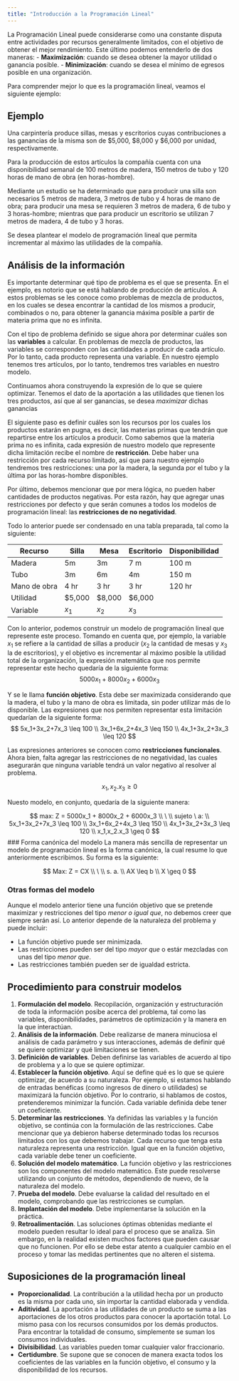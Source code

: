 ```yaml
---
title: "Introducción a la Programación Lineal"
---
```


La Programación Lineal puede considerarse como una constante disputa entre actividades por recursos generalmente limitados, con el objetivo de obtener el mejor rendimiento. Este último podemos entenderlo de dos maneras:
- __Maximización__: cuando se desea obtener la mayor utilidad o ganancia posible.
- __Minimización__: cuando se desea el mínimo de egresos posible en una organización.

Para comprender mejor lo que es la programación lineal, veamos el siguiente ejemplo:

## Ejemplo
Una carpintería produce sillas, mesas y escritorios cuyas contribuciones a las ganancias de la misma son de \$5,000, \$8,000 y $6,000 por unidad, respectivamente.

Para la producción de estos artículos la compañía cuenta con una disponibilidad semanal de 100 metros de madera, 150 metros de tubo y 120 horas de mano de obra (en horas-hombre).

Mediante un estudio se ha determinado que para producir una silla son necesarios 5 metros de madera, 3 metros de tubo y 4 horas de mano de obra; para producir una mesa se requieren 3 metros de madera, 6 de tubo y 3 horas-hombre; mientras que para producir un escritorio se utilizan 7 metros de madera, 4 de tubo y 3 horas.

Se desea plantear el modelo de programación lineal que permita incrementar al máximo las utilidades de la compañía.

## Análisis de la información
Es importante determinar qué tipo de problema es el que se presenta. En el ejemplo, es notorio que se está hablando de producción de artículos. A estos problemas se les conoce como problemas de mezcla de productos, en los cuales se desea encontrar la cantidad de los mismos a producir, combinados o no, para obtener la ganancia máxima posible a partir de materia prima que no es infinita.

Con el tipo de problema definido se sigue ahora por determinar cuáles son las __variables__ a calcular. En problemas de mezcla de productos, las variables se corresponden con las cantidades a producir de cada artículo. Por lo tanto, cada producto representa una variable. En nuestro ejemplo tenemos tres artículos, por lo tanto, tendremos tres variables en nuestro modelo. 

Continuamos ahora construyendo la expresión de lo que se quiere optimizar. Tenemos el dato de la aportación a las utilidades que tienen los tres productos, así que al ser ganancias, se desea _maximizar_ dichas ganancias

El siguiente paso es definir cuáles son los recursos por los cuales los productos estarán en pugna, es decir, las materias primas que tendrán que repartirse entre los artículos a producir. Como sabemos que la materia prima no es infinita, cada expresión de nuestro modelo que represente dicha limitación recibe el nombre de __restricción__. Debe haber una restricción por cada recurso limitado, así que para nuestro ejemplo tendremos tres restricciones: una por la madera, la segunda por el tubo y la última por las horas-hombre disponibles.

Por último, debemos mencionar que por mera lógica, no pueden haber cantidades de productos negativas. Por esta razón, hay que agregar unas restricciones por defecto y que serán comunes a todos los modelos de programación lineal: las __restricciones de no negatividad__.

Todo lo anterior puede ser condensado en una tabla preparada, tal como la siguiente:

Recurso | Silla | Mesa | Escritorio | Disponibilidad
--------|-------|------|------------|---------------
Madera  | 5m  | 3m   |  7 m | 100 m
Tubo    | 3m    | 6m   | 4m         | 150 m
Mano de obra | 4 hr | 3 hr | 3 hr   | 120 hr
Utilidad | $5,000 | $8,000 | $6,000 | 
Variable | $x_1$ | $x_2$ | $x_3$ |

Con lo anterior, podemos construir un modelo de programación lineal que represente este proceso. Tomando en cuenta que, por ejemplo, la variable $x_1$ se refiere a la cantidad de sillas a producir ($x_2$ la cantidad de mesas y $x_3$ la de escritorios), y el objetivo es incrementar al máximo posible la utilidad total de la organización, la expresión matemática que nos permite representar este hecho quedaría de la siguiente forma:
$$
5000x_1 + 8000x_2 + 6000x_3
$$

Y se le llama __función objetivo__. Esta debe ser maximizada considerando que la madera, el tubo y la mano de obra es limitada, sin poder utilizar más de lo disponible. Las expresiones que nos permiten representar esta limitación quedarían de la siguiente forma:
$$
5x_1+3x_2+7x_3 \leq 100 \\
3x_1+6x_2+4x_3 \leq 150 \\
4x_1+3x_2+3x_3 \leq 120
$$

Las expresiones anteriores se conocen como __restricciones funcionales__. Ahora bien, falta agregar las restricciones de no negatividad, las cuales asegurarán que ninguna variable tendrá un valor negativo al resolver al problema.

$$
x_1,x_2.x_3 \geq 0
$$

Nuesto modelo, en conjunto, quedaría de la siguiente manera:

$$
max: Z = 5000x_1 + 8000x_2 + 6000x_3 \\
\ \\
sujeto \ a: \\
5x_1+3x_2+7x_3 \leq 100 \\
3x_1+6x_2+4x_3 \leq 150 \\
4x_1+3x_2+3x_3 \leq 120 \\
x_1,x_2.x_3 \geq 0
$$
### Forma canónica del modelo
La manera más sencilla de representar un modelo de programación lineal es la forma canónica, la cual resume lo que anteriormente escribimos. Su forma es la siguiente:

$$
Max: Z = CX \\
\ \\
s. a. \\
AX \leq b \\
X \geq 0
$$

### Otras formas del modelo
Aunque el modelo anterior tiene una función objetivo que se pretende maximizar y restricciones del tipo _menor o igual que_, no debemos creer que siempre serán así. Lo anterior depende de la naturaleza del problema y puede incluir:

- La función objetivo puede ser minimizada.
- Las restricciones pueden ser del tipo _mayor que_ o estár mezcladas con unas del tipo _menor que_.
- Las restricciones también pueden ser de igualdad estricta.

## Procedimiento para construir modelos
1. __Formulación del modelo__. Recopilación, organización y estructuración de toda la información posibe acerca del problema, tal como las variables, disponibilidades, parámetros de optimización y la manera en la que interactúan.
2. __Análisis de la información__. Debe realizarse de manera minuciosa el análisis de cada parámetro y sus interacciones, además de definir qué se quiere optimizar y qué limitaciones se tienen.
3. __Definición de variables__. Deben definirse las variables de acuerdo al tipo de problema y a lo que se quiere optimizar.
4. __Establecer la función objetivo__. Aquí se define qué es lo que se quiere optimizar, de acuerdo a su naturaleza. Por ejemplo, si estamos hablando de entradas benéficas (como ingresos de dinero o utilidades) se maximizará la función objetivo. Por lo contrario, si hablamos de costos, pretenderemos minimizar la función. Cada variable definida debe tener un coeficiente.
5. __Determinar las restricciones__. Ya definidas las variables y la función objetivo, se continúa con la formulación de las restricciones. Cabe mencionar que ya debieron haberse determinado todas los recursos limitados con los que debemos trabajar. Cada recurso que tenga esta naturaleza representa una restricción. Igual que en la función objetivo, cada variable debe tener un coeficiente.
6. __Solución del modelo matemático__. La función objetivo y las restricciones son los componentes del modelo matemático. Este puede resolverse utilizando un conjunto de métodos, dependiendo de nuevo, de la naturaleza del modelo.
7. __Prueba del modelo__. Debe evaluarse la calidad del resultado en el modelo, comprobando que las restricciones se cumplan.
8. __Implantación del modelo__. Debe implementarse la solución en la práctica. 
9. __Retroalimentación__. Las soluciones óptimas obtenidas mediante el modelo pueden resultar lo ideal para el proceso que se analiza. Sin embargo, en la realidad existen muchos factores que pueden causar que no funcionen. Por ello se debe estar atento a cualquier cambio en el proceso y tomar las medidas pertinentes que no alteren el sistema.

## Suposiciones de la programación lineal
- __Proporcionalidad__. La contribución a la utilidad hecha por un producto es la misma por cada uno, sin importar la cantidad elaborada y vendida. 
- __Aditividad__. La aportación a las utilidades de un producto se suma a las aportaciones de los otros productos para conocer la aportación total. Lo mismo pasa con los recursos consumidos por los demás productos. Para encontrar la totalidad de consumo, simplemente se suman los consumos individuales.
- __Divisibilidad__. Las variables pueden tomar cualquier valor fraccionario.
- __Certidumbre__. Se supone que se conocen de manera exacta todos los coeficientes de las variables en la función objetivo, el consumo y la disponibilidad de los recursos.